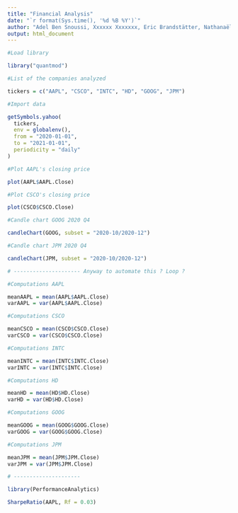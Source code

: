 ```yaml
---
title: "Financial Analysis"
date: "`r format(Sys.time(), '%d %B %Y')`"
author: "Adel Ben Snoussi, Xxxxxx Xxxxxxx, Eric Brandstätter, Nathanaël G. Dürst"
output: html_document
---
```


```r

#Load library

library("quantmod")

#List of the companies analyzed

tickers = c("AAPL", "CSCO", "INTC", "HD", "GOOG", "JPM")

#Import data

getSymbols.yahoo(
  tickers,
  env = globalenv(),
  from = "2020-01-01",
  to = "2021-01-01",
  periodicity = "daily"
)

#Plot AAPL's closing price

plot(AAPL$AAPL.Close)

#Plot CSCO's closing price

plot(CSCO$CSCO.Close)

#Candle chart GOOG 2020 Q4

candleChart(GOOG, subset = "2020-10/2020-12")

#Candle chart JPM 2020 Q4

candleChart(JPM, subset = "2020-10/2020-12")

# --------------------- Anyway to automate this ? Loop ?

#Computations AAPL

meanAAPL = mean(AAPL$AAPL.Close)
varAAPL = var(AAPL$AAPL.Close)

#Computations CSCO

meanCSCO = mean(CSCO$CSCO.Close)
varCSCO = var(CSCO$CSCO.Close)

#Computations INTC

meanINTC = mean(INTC$INTC.Close)
varINTC = var(INTC$INTC.Close)

#Computations HD

meanHD = mean(HD$HD.Close)
varHD = var(HD$HD.Close)

#Computations GOOG

meanGOOG = mean(GOOG$GOOG.Close)
varGOOG = var(GOOG$GOOG.Close)

#Computations JPM

meanJPM = mean(JPM$JPM.Close)
varJPM = var(JPM$JPM.Close)

# ---------------------

library(PerformanceAnalytics)

SharpeRatio(AAPL, Rf = 0.03)

```